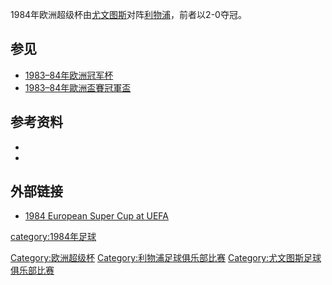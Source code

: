 {{unreferenced|time=2017-03-05T00:58:15+00:00}}
{{Infobox football match
|                   title = 1984年欧洲超级杯
|                   image = 
|                 caption = 
|                   event = [[欧洲超级杯|欧洲超级杯]]
|                   team1 = [[尤文图斯|尤文图斯]]
|        team1association = {{flagicon|ITA|size=30px}}
|              team1score = 2
|                   team2 = [[利物浦足球俱乐部|利物浦]]
|        team2association = {{flagicon|ENG|size=30px}}
|              team2score = 0
|                 details = 
|                    date = 1985年1月16日
|                 stadium = [[都灵奥林匹克体育场|奥林匹克体育场]]
|                    city = [[都灵|都灵]]
|      man_of_the_match1a = 
|                 referee = {{flagicon|FRG|size=30px}}Dieter Pauly
|              attendance = 55,384
|                 weather = 
|                previous = [[1983年欧洲超级杯|1983]]
|                    next = [[1986年欧洲超级杯|1986]]
}}
1984年欧洲超级杯由[[尤文图斯|尤文图斯]]对阵[[利物浦足球俱乐部|利物浦]]，前者以2-0夺冠。
==参见==
*[[1983–84年欧洲冠军杯|1983–84年欧洲冠军杯]]
*[[1983–84年歐洲盃賽冠軍盃|1983–84年歐洲盃賽冠軍盃]]

==参考资料==
{{reflist}}
*{{cite book |last1=Hale |first1=Steve |last2=Ponting |first2=Ivan |title=Liverpool In Europe |year=1992 |publisher=Guinness Publishing |location=London |isbn=0-85112-569-7 }}
*{{cite book |last1=Hutchings |first1=Steve |last2=Nawrat |first2=Chris |title=The Sunday Times Illustrated History of Football: The Post-War Years |publisher=Chancellor Press |year=1995 |location=London |isbn=1-85153-014-2 }}

==外部链接==
*[http://www.uefa.com/uefasupercup/history/season=1984/ 1984 European Super Cup at UEFA]{{Wayback|url=http://www.uefa.com/uefasupercup/history/season=1984/ |date=20180620011941 }}
{{欧洲超级杯}}

{{DEFAULTSORT:1984 European Super Cup}}
[[Category:欧洲超级杯|Category:欧洲超级杯]]
[[category:1984年足球|category:1984年足球]]
[[Category:利物浦足球俱乐部比赛|Category:利物浦足球俱乐部比赛]]
[[Category:尤文图斯足球俱乐部比赛|Category:尤文图斯足球俱乐部比赛]]